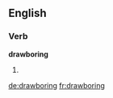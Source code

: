 ==English==

===Verb===
'''drawboring'''

# {{third-person singular of|[[drawbore]]}}

[[de:drawboring]]
[[fr:drawboring]]